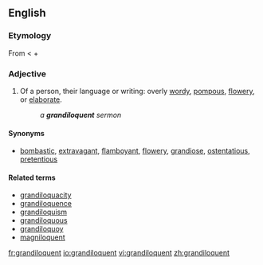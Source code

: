 ==English==
===Etymology===
From {{L.}} {{term|grandiloquus}} < {{term|grandis|grandis|great, full}} + {{term|loquor|loquor|speak}}

===Adjective===
{{en-adj}}

# Of a person, their language or writing: overly [[wordy]], [[pompous]], [[flowery]], or [[elaborate]].
#: ''a '''grandiloquent''' sermon''

====Synonyms====
*{{i-c|overly wordy or elaborate}}  [[bombastic]], [[extravagant]], [[flamboyant]], [[flowery]], [[grandiose]], [[ostentatious]], [[pretentious]]

====Related terms====
*[[grandiloquacity]]
*[[grandiloquence]]
*[[grandiloquism]]
*[[grandiloquous]]
*[[grandiloquoy]]
*[[magniloquent]]

[[fr:grandiloquent]]
[[io:grandiloquent]]
[[vi:grandiloquent]]
[[zh:grandiloquent]]